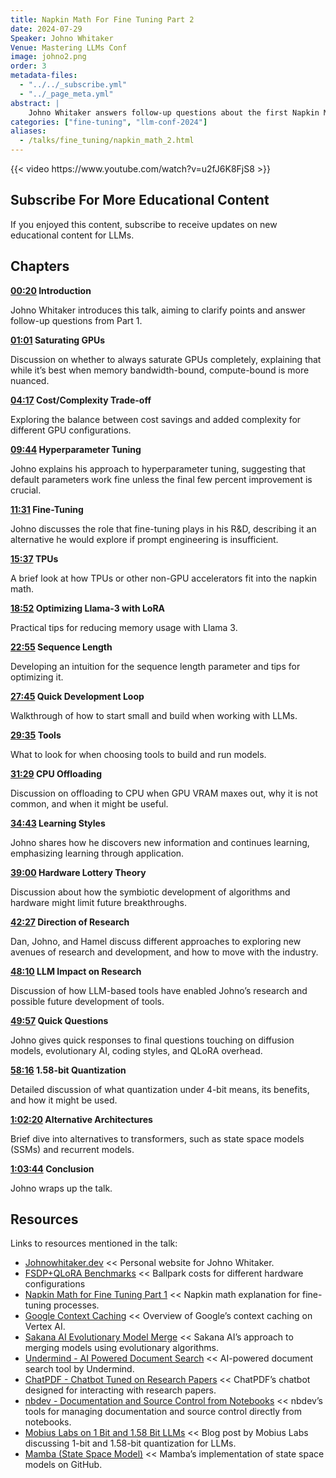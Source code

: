 ```yaml
---
title: Napkin Math For Fine Tuning Part 2
date: 2024-07-29
Speaker: Johno Whitaker
Venue: Mastering LLMs Conf
image: johno2.png
order: 3
metadata-files: 
  - "../../_subscribe.yml"
  - "../_page_meta.yml"
abstract: |
    Johno Whitaker answers follow-up questions about the first Napkin Math for Fine Tuning video and about his research.
categories: ["fine-tuning", "llm-conf-2024"]
aliases:
  - /talks/fine_tuning/napkin_math_2.html
---
```


{{< video https://www.youtube.com/watch?v=u2fJ6K8FjS8 >}}


:::{.callout-tip .mobile-only}
## Subscribe For More Educational Content

If you enjoyed this content, subscribe to receive updates on new educational content for LLMs. 

<center><script async data-uid="6379a28bdb" src="https://hamel.ck.page/6379a28bdb/index.js"></script></center>
:::

## Chapters

**[00:20](https://youtu.be/u2fJ6K8FjS8?t=20) Introduction**

Johno Whitaker introduces this talk, aiming to clarify points and answer follow-up questions from Part 1.

**[01:01](https://youtu.be/u2fJ6K8FjS8?t=61) Saturating GPUs**

Discussion on whether to always saturate GPUs completely, explaining that while it's best when memory bandwidth-bound, compute-bound is more nuanced.

**[04:17](https://youtu.be/u2fJ6K8FjS8?t=257) Cost/Complexity Trade-off**

Exploring the balance between cost savings and added complexity for different GPU configurations. 

**[09:44](https://youtu.be/u2fJ6K8FjS8?t=584) Hyperparameter Tuning**

Johno explains his approach to hyperparameter tuning, suggesting that default parameters work fine unless the final few percent improvement is crucial.

**[11:31](https://youtu.be/u2fJ6K8FjS8?t=691) Fine-Tuning**

Johno discusses the role that fine-tuning plays in his R&D, describing it an alternative he would explore if prompt engineering is insufficient.

**[15:37](https://youtu.be/u2fJ6K8FjS8?t=937) TPUs**

A brief look at how TPUs or other non-GPU accelerators fit into the napkin math.

**[18:52](https://youtu.be/u2fJ6K8FjS8?t=1132) Optimizing Llama-3 with LoRA**

Practical tips for reducing memory usage with Llama 3.

**[22:55](https://youtu.be/u2fJ6K8FjS8?t=1375) Sequence Length**

Developing an intuition for the sequence length parameter and tips for optimizing it.

**[27:45](https://youtu.be/u2fJ6K8FjS8?t=1665) Quick Development Loop**

Walkthrough of how to start small and build when working with LLMs.

**[29:35](https://youtu.be/u2fJ6K8FjS8?t=1775) Tools**

What to look for when choosing tools to build and run models.

**[31:29](https://youtu.be/u2fJ6K8FjS8?t=1889) CPU Offloading**

Discussion on offloading to CPU when GPU VRAM maxes out, why it is not common, and when it might be useful.

**[34:43](https://youtu.be/u2fJ6K8FjS8?t=2083) Learning Styles**

Johno shares how he discovers new information and continues learning, emphasizing learning through application.

**[39:00](https://youtu.be/u2fJ6K8FjS8?t=2340) Hardware Lottery Theory**

Discussion about how the symbiotic development of algorithms and hardware might limit future breakthroughs.

**[42:27](https://youtu.be/u2fJ6K8FjS8?t=2547) Direction of Research**

Dan, Johno, and Hamel discuss different approaches to exploring new avenues of research and development, and how to move with the industry.

**[48:10](https://youtu.be/u2fJ6K8FjS8?t=2890) LLM Impact on Research**

Discussion of how LLM-based tools have enabled Johno's research and possible future development of tools.

**[49:57](https://youtu.be/u2fJ6K8FjS8?t=2997) Quick Questions**

Johno gives quick responses to final questions touching on diffusion models, evolutionary AI, coding styles, and QLoRA overhead.

**[58:16](https://youtu.be/u2fJ6K8FjS8?t=3496) 1.58-bit Quantization**

Detailed discussion of what quantization under 4-bit means, its benefits, and how it might be used.

**[1:02:20](https://youtu.be/u2fJ6K8FjS8?t=3740) Alternative Architectures**

Brief dive into alternatives to transformers, such as state space models (SSMs) and recurrent models.

**[1:03:44](https://youtu.be/u2fJ6K8FjS8?t=3824) Conclusion**

Johno wraps up the talk.

## Resources

Links to resources mentioned in the talk:

- [Johnowhitaker.dev](https://johnowhitaker.dev/) << Personal website for Johno Whitaker.
- [FSDP+QLoRA Benchmarks](https://github.com/AnswerDotAI/fsdp_qlora/blob/main/benchmarks_03_2024.md) << Ballpark costs for different hardware configurations
- [Napkin Math for Fine Tuning Part 1](https://parlance-labs.com/education/fine_tuning/napkin_math.html) << Napkin math explanation for fine-tuning processes.
- [Google Context Caching](https://cloud.google.com/vertex-ai/generative-ai/docs/context-cache/context-cache-overview) << Overview of Google's context caching on Vertex AI.
- [Sakana AI Evolutionary Model Merge](https://sakana.ai/evolutionary-model-merge/) << Sakana AI's approach to merging models using evolutionary algorithms.
- [Undermind - AI Powered Document Search](https://www.undermind.ai/home/) << AI-powered document search tool by Undermind.
- [ChatPDF - Chatbot Tuned on Research Papers](https://www.chatpdf.com/) << ChatPDF's chatbot designed for interacting with research papers.
- [nbdev - Documentation and Source Control from Notebooks](https://nbdev.fast.ai/) << nbdev's tools for managing documentation and source control directly from notebooks.
- [Mobius Labs on 1 Bit and 1.58 Bit LLMs](https://mobiusml.github.io/1bit_blog/) << Blog post by Mobius Labs discussing 1-bit and 1.58-bit quantization for LLMs.
- [Mamba (State Space Model)](https://github.com/state-spaces/mamba) << Mamba's implementation of state space models on GitHub.

